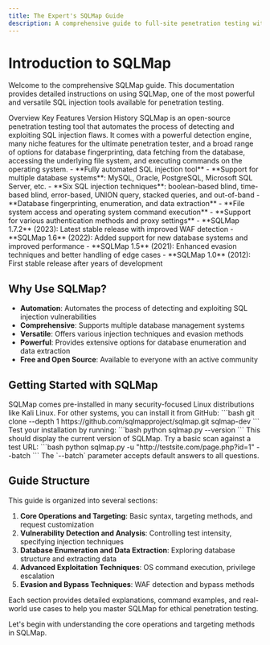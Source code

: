 ```yaml
---
title: The Expert's SQLMap Guide
description: A comprehensive guide to full-site penetration testing with SQLMap
---
```


# Introduction to SQLMap

Welcome to the comprehensive SQLMap guide. This documentation provides detailed instructions on using SQLMap, one of the most powerful and versatile SQL injection tools available for penetration testing.

<Tabs defaultValue="overview" className="pt-5 pb-1">
  <TabsList>
    <TabsTrigger value="overview">Overview</TabsTrigger>
    <TabsTrigger value="features">Key Features</TabsTrigger>
    <TabsTrigger value="versions">Version History</TabsTrigger>
  </TabsList>
  <TabsContent value="overview">
    SQLMap is an open-source penetration testing tool that automates the process of detecting and exploiting SQL injection flaws. It comes with a powerful detection engine, many niche features for the ultimate penetration tester, and a broad range of options for database fingerprinting, data fetching from the database, accessing the underlying file system, and executing commands on the operating system.
  </TabsContent>
  <TabsContent value="features">
    - **Fully automated SQL injection tool**
    - **Support for multiple database systems**: MySQL, Oracle, PostgreSQL, Microsoft SQL Server, etc.
    - **Six SQL injection techniques**: boolean-based blind, time-based blind, error-based, UNION query, stacked queries, and out-of-band
    - **Database fingerprinting, enumeration, and data extraction**
    - **File system access and operating system command execution**
    - **Support for various authentication methods and proxy settings**
  </TabsContent>
  <TabsContent value="versions">
    - **SQLMap 1.7.2** (2023): Latest stable release with improved WAF detection
    - **SQLMap 1.6** (2022): Added support for new database systems and improved performance
    - **SQLMap 1.5** (2021): Enhanced evasion techniques and better handling of edge cases
    - **SQLMap 1.0** (2012): First stable release after years of development
  </TabsContent>
</Tabs>

## Why Use SQLMap?

- **Automation**: Automates the process of detecting and exploiting SQL injection vulnerabilities
- **Comprehensive**: Supports multiple database management systems
- **Versatile**: Offers various injection techniques and evasion methods
- **Powerful**: Provides extensive options for database enumeration and data extraction
- **Free and Open Source**: Available to everyone with an active community

## Getting Started with SQLMap

<Stepper>
  <StepperItem title="Install SQLMap">
    SQLMap comes pre-installed in many security-focused Linux distributions like Kali Linux. For other systems, you can install it from GitHub:
    ```bash
    git clone --depth 1 https://github.com/sqlmapproject/sqlmap.git sqlmap-dev
    ```
  </StepperItem>
  <StepperItem title="Verify Installation">
    Test your installation by running:
    ```bash
    python sqlmap.py --version
    ```
    This should display the current version of SQLMap.
  </StepperItem>
  <StepperItem title="Run Your First Scan">
    Try a basic scan against a test URL:
    ```bash
    python sqlmap.py -u "http://testsite.com/page.php?id=1" --batch
    ```
    The `--batch` parameter accepts default answers to all questions.
  </StepperItem>
</Stepper>

## Guide Structure

This guide is organized into several sections:

1. **Core Operations and Targeting**: Basic syntax, targeting methods, and request customization
2. **Vulnerability Detection and Analysis**: Controlling test intensity, specifying injection techniques
3. **Database Enumeration and Data Extraction**: Exploring database structure and extracting data
4. **Advanced Exploitation Techniques**: OS command execution, privilege escalation
5. **Evasion and Bypass Techniques**: WAF detection and bypass methods

Each section provides detailed explanations, command examples, and real-world use cases to help you master SQLMap for ethical penetration testing.


Let's begin with understanding the core operations and targeting methods in SQLMap.
